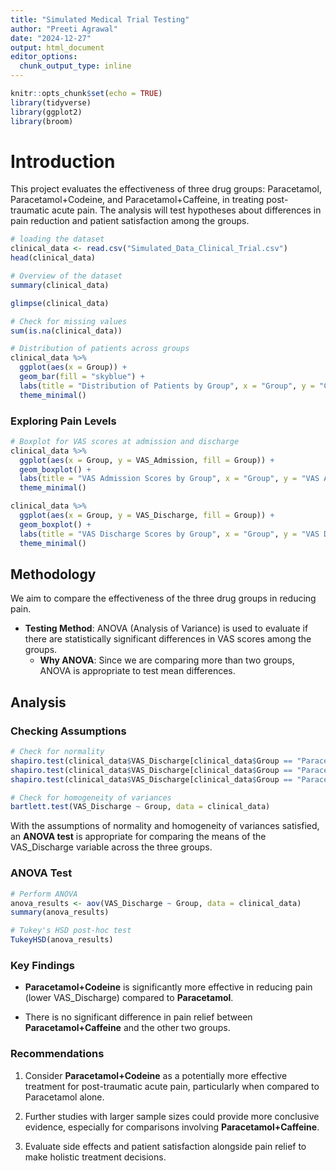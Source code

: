 ---
title: "Simulated Medical Trial Testing"
author: "Preeti Agrawal"
date: "2024-12-27"
output: html_document
editor_options: 
  chunk_output_type: inline
---

```{r setup, include=FALSE}
knitr::opts_chunk$set(echo = TRUE)
library(tidyverse)
library(ggplot2)
library(broom)


```

# **Introduction**

This project evaluates the effectiveness of three drug groups: Paracetamol, Paracetamol+Codeine, and Paracetamol+Caffeine, in treating post-traumatic acute pain. The analysis will test hypotheses about differences in pain reduction and patient satisfaction among the groups.

```{r load-data}
# loading the dataset
clinical_data <- read.csv("Simulated_Data_Clinical_Trial.csv")
head(clinical_data)

```

```{r summary-stats}
# Overview of the dataset
summary(clinical_data)

glimpse(clinical_data)

# Check for missing values
sum(is.na(clinical_data))

```

```{r group-distribution}
# Distribution of patients across groups
clinical_data %>% 
  ggplot(aes(x = Group)) +
  geom_bar(fill = "skyblue") +
  labs(title = "Distribution of Patients by Group", x = "Group", y = "Count") +
  theme_minimal()

```

### Exploring Pain Levels

```{r pain-levels}
# Boxplot for VAS scores at admission and discharge
clinical_data %>% 
  ggplot(aes(x = Group, y = VAS_Admission, fill = Group)) +
  geom_boxplot() +
  labs(title = "VAS Admission Scores by Group", x = "Group", y = "VAS Admission") +
  theme_minimal()

clinical_data %>% 
  ggplot(aes(x = Group, y = VAS_Discharge, fill = Group)) +
  geom_boxplot() +
  labs(title = "VAS Discharge Scores by Group", x = "Group", y = "VAS Discharge") +
  theme_minimal()

```

## Methodology

We aim to compare the effectiveness of the three drug groups in reducing pain.

-   **Testing Method**: ANOVA (Analysis of Variance) is used to evaluate if there are statistically significant differences in VAS scores among the groups.
    -   **Why ANOVA**: Since we are comparing more than two groups, ANOVA is appropriate to test mean differences.

## Analysis

### Checking Assumptions

```{r assumptions}
# Check for normality
shapiro.test(clinical_data$VAS_Discharge[clinical_data$Group == "Paracetamol"])
shapiro.test(clinical_data$VAS_Discharge[clinical_data$Group == "Paracetamol_Codeine"])
shapiro.test(clinical_data$VAS_Discharge[clinical_data$Group == "Paracetamol_Caffeine"])

# Check for homogeneity of variances
bartlett.test(VAS_Discharge ~ Group, data = clinical_data)

```

With the assumptions of normality and homogeneity of variances satisfied, an **ANOVA test** is appropriate for comparing the means of the VAS_Discharge variable across the three groups.

### ANOVA Test

```{r anova-test}
# Perform ANOVA
anova_results <- aov(VAS_Discharge ~ Group, data = clinical_data)
summary(anova_results)

# Tukey's HSD post-hoc test
TukeyHSD(anova_results)
```

### **Key Findings**

-   **Paracetamol+Codeine** is significantly more effective in reducing pain (lower VAS_Discharge) compared to **Paracetamol**.

-   There is no significant difference in pain relief between **Paracetamol+Caffeine** and the other two groups.

### **Recommendations**

1.  Consider **Paracetamol+Codeine** as a potentially more effective treatment for post-traumatic acute pain, particularly when compared to Paracetamol alone.

2.  Further studies with larger sample sizes could provide more conclusive evidence, especially for comparisons involving **Paracetamol+Caffeine**.

3.  Evaluate side effects and patient satisfaction alongside pain relief to make holistic treatment decisions.
